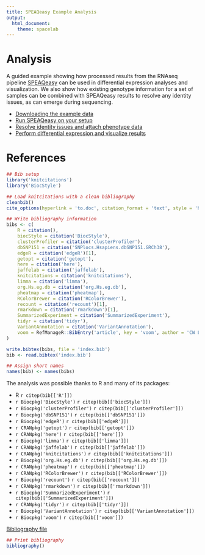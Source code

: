 ```yaml
---
title: SPEAQeasy Example Analysis
output:
  html_document:
    theme: spacelab
---
```


# Analysis

A guided example showing how processed results from the RNAseq pipeline [SPEAQeasy](https://github.com/LieberInstitute/SPEAQeasy) can be used in differential expression analyses and visualization. We also show how existing genotype information for a set of samples can be combined with SPEAQeasy results to resolve any identity issues, as can emerge during sequencing.

* [Downloading the example data](pull_data/prepare_data.Rmd)
* [Run SPEAQeasy on your setup](run_speaqeasy.Rmd)
* [Resolve identity issues and attach phenotype data](swap_speaqeasy.Rmd)
* [Perform differential expression and visualize results](DE_analysis/de_analysis_speaqeasy.Rmd)

# References

```r
## Bib setup
library('knitcitations')
library('BiocStyle')

## Load knitcitations with a clean bibliography
cleanbib()
cite_options(hyperlink = 'to.doc', citation_format = 'text', style = 'html')

## Write bibliography information
bibs <- c(
    R = citation(),
    biocStyle = citation('BiocStyle'),
    clusterProfiler = citation('clusterProfiler'),
    dbSNP151 = citation('SNPlocs.Hsapiens.dbSNP151.GRCh38'),
    edgeR = citation('edgeR')[1],
    getopt = citation('getopt'),
    here = citation('here'),
    jaffelab = citation('jaffelab'),
    knitcitations = citation('knitcitations'),
    limma = citation('limma'),
    org.Hs.eg.db = citation('org.Hs.eg.db'),
    pheatmap = citation('pheatmap'),
    RColorBrewer = citation('RColorBrewer'),
    recount = citation('recount')[1],
    rmarkdown = citation('rmarkdown')[1],
    SummarizedExperiment = citation('SummarizedExperiment'),
    tidyr = citation('tidyr'),
    VariantAnnotation = citation('VariantAnnotation'),
    voom = RefManageR::BibEntry('article', key = 'voom', author = 'CW Law and Y Chen and W Shi and GK Smyth', year = '2014', title = 'Voom: precision weights unlock linear model analysis tools for RNA-seq read counts', journal = 'Genome Biology', volume = '15', pages = 'R29')
)

write.bibtex(bibs, file = 'index.bib')
bib <- read.bibtex('index.bib')

## Assign short names
names(bib) <- names(bibs)
```

The analysis was possible thanks to R and many of its packages:

* R `r citep(bib[['R']])`
* `r Biocpkg('BiocStyle')` `r citep(bib[['biocStyle']])`
* `r Biocpkg('clusterProfiler')` `r citep(bib[['clusterProfiler']])`
* `r Biocpkg('dbSNP151')` `r citep(bib[['dbSNP151']])`
* `r Biocpkg('edgeR')` `r citep(bib[['edgeR']])`
* `r CRANpkg('getopt')` `r citep(bib[['getopt']])`
* `r CRANpkg('here')` `r citep(bib[['here']])`
* `r Biocpkg('limma')` `r citep(bib[['limma']])`
* `r CRANpkg('jaffelab')` `r citep(bib[['jaffelab']])`
* `r CRANpkg('knitcitations')` `r citep(bib[['knitcitations']])`
* `r Biocpkg('org.Hs.eg.db')` `r citep(bib[['org.Hs.eg.db']])`
* `r CRANpkg('pheatmap')` `r citep(bib[['pheatmap']])`
* `r CRANpkg('RColorBrewer')` `r citep(bib[['RColorBrewer']])`
* `r Biocpkg('recount')` `r citep(bib[['recount']])`
* `r CRANpkg('rmarkdown')` `r citep(bib[['rmarkdown']])`
* `r Biocpkg('SummarizedExperiment')` `r citep(bib[['SummarizedExperiment']])`
* `r CRANpkg('tidyr')` `r citep(bib[['tidyr']])`
* `r Biocpkg('VariantAnnotation')` `r citep(bib[['VariantAnnotation']])`
* `r Biocpkg('voom')` `r citep(bib[['voom']])`

[Bibliography file](index.bib)

```r
## Print bibliography
bibliography()
```